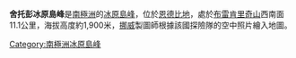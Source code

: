 '''舍托彭冰原島峰'''是[[南極洲|南極洲]]的[[冰原島峰|冰原島峰]]，位於[[恩德比地|恩德比地]]，處於[[布雷肯里奇山|布雷肯里奇山]]西南面11.1公里，海拔高度約1,900米，[[挪威|挪威]]製圖師根據該國探險隊的空中照片繪入地圖。

{{coord|66|40|S|53|28|E|type:landmark_source:kolossus-nnwiki|display=title}}

{{Antarctica-geo-stub}}
[[Category:南極洲冰原島峰|Category:南極洲冰原島峰]]